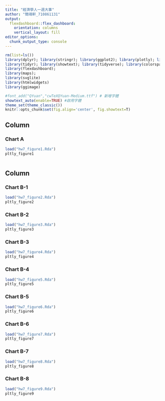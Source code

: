 ---
title: "經濟學人一週大事"
author: "簡靖軒_710861131"
output: 
  flexdashboard::flex_dashboard:
    orientation: columns
    vertical_layout: fill
editor_options: 
  chunk_output_type: console
---

```{r basic setup, message=FALSE, echo=FALSE, eval=T}
rm(list=ls())
library(dplyr); library(stringr); library(ggplot2); library(plotly); library(lubridate); library(readr); library(colorspace); library(grDevices); library(shiny); library(shinyjs); library(scales)
library(tidyr); library(showtext); library(tidyverse); library(colorspace);
library(flexdashboard);
library(maps);
library(svglite)
library(htmlwidgets)
library(ggimage)

#font_add("QYuan","cwTeXQYuan-Medium.ttf") # 新增字體
showtext_auto(enable=TRUE) #啟用字體
theme_set(theme_classic())
knitr::opts_chunk$set(fig.align='center', fig.showtext=T)

```






Column {data-width=200}
-----------------------------------------------------------------------

### Chart A

```{r}
load("hw7_figure1.Rda")
pltly_figure1



```


Column {data-width=100}
-----------------------------------------------------------------------

### Chart B-1

```{r}

load("hw7_figure2.Rda")
pltly_figure2

```

### Chart B-2

```{r}
load("hw7_figure3.Rda")
pltly_figure3

```

### Chart B-3

```{r}
load("hw7_figure4.Rda")
pltly_figure4

```

### Chart B-4

```{r}
load("hw7_figure5.Rda")
pltly_figure5

```

### Chart B-5

```{r}
load("hw7_figure6.Rda")
pltly_figure6

```

### Chart B-6

```{r}
load("hw7_figure7.Rda")
pltly_figure7

```

### Chart B-7

```{r}
load("hw7_figure8.Rda")
pltly_figure8

```

### Chart B-8

```{r}
load("hw7_figure9.Rda")
pltly_figure9

```
